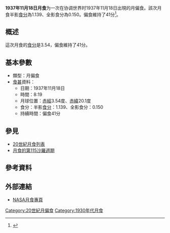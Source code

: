 {{vfd|沒有足夠的可靠資料來源能夠讓這個條目符合[[Wikipedia:關注度|Wikipedia:關注度]]中的標準|date=2022/06/08}}
{{Notability|time=2022-05-09T08:05:24+00:00}}
{{Infobox lunar eclipse
| date        = 1937年11月18日
| time        = 8:19
| nature     = 月偏食
| saros       = 115
| gamma           = 0.942
| magnitude      = 半影食分：1.139<br/>全影食分：0.150
| par_duration   = 41分
| tot_duration    = 
| chart               = Lunar eclipse chart close-1937Nov18.png
}}
'''1937年11月18日月食'''为一次在协调世界时1937年11月18日出現的月偏食。該次月食半影[[食分|食分]]為1.139、全影食分為0.150。偏食維持了41分<ref name="nasa_catalog_list">{{cite web|url=http://eclipse.gsfc.nasa.gov/LEcat/LE1901-2000.html|title=Lunar Eclipses: 1901 to 2000|language=en|publisher=[[NASA|NASA]]|archiveurl=https://web.archive.org/web/20080331031357/http://eclipse.gsfc.nasa.gov/LEcat/LE1901-2000.html|archivedate=2008-03-31|deadurl=yes|accessdate=2016-09-10}}</ref>。

== 概述 ==
這次月食的[[食分|食分]]是3.54，偏食維持了41分。

== 基本參數 ==
{{NoteUTC}}
* 類型：月偏食
*[[食甚|食甚]]資料：
** 日期：1937年11月18日
** 時間：8:19
** 月球位置：[[赤經|赤經]]3.54度、[[赤緯|赤緯]]20.1度
** 食分：半影[[食分|食分]]：1.139、全影食分：0.150
** 持續時間：偏食41分

== 參見 ==
{{portal box|天文學}}
* [[20世紀月食列表|20世紀月食列表]]
* [[月食的第115沙羅週期|月食的第115沙羅週期]]

== 參考資料 ==
{{reflist}}

== 外部連結 ==
* [http://eclipse.gsfc.nasa.gov/lunar.html NASA月食專頁]{{Wayback|url=http://eclipse.gsfc.nasa.gov/lunar.html |date=20181231235927 }}{{en icon}}
{{Lunar-eclipse-stub}}
{{月食}}

[[Category:20世紀月偏食|Category:20世紀月偏食]]
[[Category:1930年代月食|Category:1930年代月食]]